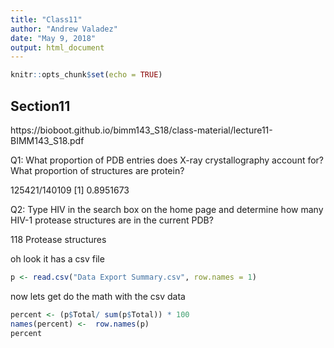 ```yaml
---
title: "Class11"
author: "Andrew Valadez"
date: "May 9, 2018"
output: html_document
---
```


```r
knitr::opts_chunk$set(echo = TRUE)
```

## Section11

https://bioboot.github.io/bimm143_S18/class-material/lecture11-BIMM143_S18.pdf

Q1: What proportion of PDB entries does X-ray crystallography account for? What proportion of
structures are protein?

 125421/140109
[1] 0.8951673

Q2: Type HIV in the search box on the home page and determine how many HIV-1 protease
structures are in the current PDB?

118 Protease structures


oh look it has a csv file
```r
p <- read.csv("Data Export Summary.csv", row.names = 1)

```
now lets get do the math with the csv data
```r
percent <- (p$Total/ sum(p$Total)) * 100
names(percent) <-  row.names(p)
percent
```




